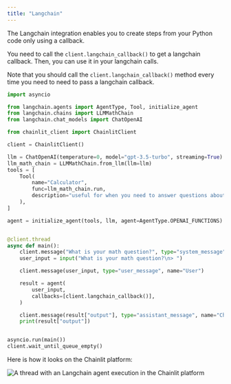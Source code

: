 ```yaml
---
title: "Langchain"
---
```


The Langchain integration enables you to create steps from your Python code only using a callback.

You need to call the `client.langchain_callback()` to get a langchain callback. Then, you can use it in your langchain calls.

Note that you should call the `client.langchain_callback()` method every time you need to need to pass a langchain callback.

```python
import asyncio

from langchain.agents import AgentType, Tool, initialize_agent
from langchain.chains import LLMMathChain
from langchain.chat_models import ChatOpenAI

from chainlit_client import ChainlitClient

client = ChainlitClient()

llm = ChatOpenAI(temperature=0, model="gpt-3.5-turbo", streaming=True)
llm_math_chain = LLMMathChain.from_llm(llm=llm)
tools = [
    Tool(
        name="Calculator",
        func=llm_math_chain.run,
        description="useful for when you need to answer questions about math",
    ),
]

agent = initialize_agent(tools, llm, agent=AgentType.OPENAI_FUNCTIONS)


@client.thread
async def main():
    client.message("What is your math question?", type="system_message", name="Chatbot")
    user_input = input("What is your math question?\n> ")

    client.message(user_input, type="user_message", name="User")

    result = agent(
        user_input,
        callbacks=[client.langchain_callback()],
    )

    client.message(result["output"], type="assistant_message", name="Chatbot")
    print(result["output"])


asyncio.run(main())
client.wait_until_queue_empty()
```

Here is how it looks on the Chainlit platform:

<Frame>
  <img src="/images/langchain-callback.png" alt="A thread with an Langchain agent execution in the Chainlit platform" />
</Frame>